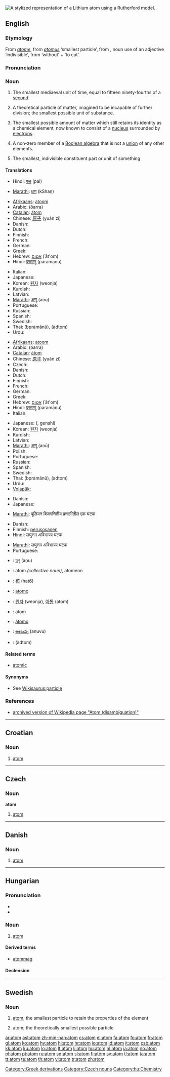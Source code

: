 [[Image:Stylised Lithium Atom.svg|thumb|right|A stylized representation of a [[Lithium]] atom using a Rutherford model.]]
{{Wikisaurus-link|particle}}
{{wikipedia}}
==English==

===Etymology===
From {{OF.}} ''[[atome]]'', from {{L.}} ''[[atomus]]'' ‘smallest particle’, from {{AGr.}} '''{{polytonic|[[ἄτομος]]}}''', noun use of an adjective ‘indivisible’, from '''{{polytonic|[[ἀ-]]}}''' ‘without’ + '''{{polytonic|[[τέμνειν]]}}''' ‘to cut’.

===Pronunciation===
{{IPA|/ˈætəm/}}

===Noun===
{{en-noun}}

# {{obsolete}} The smallest mediaeval unit of time, equal to fifteen ninety-fourths of a [[second]].
# {{historical}} A theoretical particle of matter, imagined to be incapable of further division; the smallest possible unit of substance.
# {{physics}} The smallest possible amount of matter which still retains its identity as a chemical element, now known to consist of a [[nucleus]] surrounded by [[electrons]].
# {{mathematics}} A non-zero member of a [[wikipedia:Boolean algebra|Boolean algebra]] that is not a [[union]] of any other elements.
# The smallest, indivisible constituent part or unit of something.

====Translations====
{{trans-top|small unit of time (Obsolete)}}
* Hindi: [[पल]] (pal)
{{trans-mid}}
* [[Marathi]]: [[क्षण]] (kShaṇ)
{{trans-bottom}}

{{trans-top|historical: theoretical particle of matter}}
* [[Afrikaans]]: [[atoom]]
* Arabic: {{Arab|[[ذرة]]}} (ðarra) {{f}}
* [[Catalan]]: [[àtom]]
* Chinese: [[原子]] (yuán zǐ)
* Danish: {{t-|da|atom|n}}
* Dutch: {{t+|nl|atoom|n}}
* Finnish: {{t+|fi|atomi}}
* French: {{t+|fr|atome|m}}
* German: {{t+|de|Atom|n}}
* Greek: {{t+|el|άτομο|n|tr=átomo|sc=Grek}}
* Hebrew: [[אטום]] (ʾāt'om) {{m}}
* Hindi: [[परमाणु]] (paramāṇu)
{{trans-mid}}
* Italian: {{t+|it|atomo|m}}
* Japanese: {{t+|ja|元素|tr=genso|sc=Jpan}}
* Korean: [[원자]] (weonja)
* Kurdish: {{t+|ku|ئه‌تۆم|sc=KUchar}}
* Latvian: {{t-|lv|atoms|m|xs=Latvian}}
* [[Marathi]]: [[अणू]] (aṇū)
* Portuguese: {{t+|pt|átomo|m}}
* Russian: {{t+|ru|атом|m|tr=átom|sc=Cyrl}}
* Spanish: {{t+|es|átomo|m}}
* Swedish: {{t+|sv|atom|c}}
* Thai: {{Thai|[[ปรมาณู]]}} (bpràmānū), {{Thai|[[อะตอม]]}} (àdtom)
* Urdu: {{ur-Arab|[[جوہر]]}} {{m}}
{{trans-bottom}}

{{trans-top|physics: smallest possible amount of matter retaining its chemical properties}}
* [[Afrikaans]]: [[atoom]]
* Arabic: {{Arab|[[ذرة]]}} (ðarra) {{f}}
* [[Catalan]]: [[àtom]]
* Chinese: [[原子]] (yuán zǐ)
* Czech: {{t+|cs|atom|m}}
* Danish: {{t-|da|atom|n}}
* Dutch: {{t+|nl|atoom|n}}
* Finnish: {{t+|fi|atomi}}
* French: {{t+|fr|atome|m}}
* German: {{t+|de|Atom|n}}
* Greek: {{t+|el|άτομο|n|sc=Grek}}
* Hebrew: [[אטום]] (ʾāt'om) {{m}}
* Hindi: [[परमाणु]] (paramāṇu)
* Italian: {{t+|it|atomo|m}}
{{trans-mid}}
* Japanese: {{Jpan|[[原子]]}} ({{Jpan|[[げんし]]}}, genshi)
* Korean: [[원자]] (weonja)
* Kurdish: {{KUchar|[[ئه‌تۆم]]}}
* Latvian: {{t-|lv|atoms|xs=Latvian}}
* [[Marathi]]: [[अणू]] (aṇū)
* Polish: {{t+|pl|atom|m}}
* Portuguese: {{t+|pt|átomo|m}}
* Russian: {{t+|ru|атом|m|tr=átom|sc=Cyrl}}
* Spanish: {{t+|es|átomo|m}}
* Swedish: {{t+|sv|atom|c}}
* Thai: {{Thai|[[ปรมาณู]]}} (bpràmānū), {{Thai|[[อะตอม]]}} (àdtom)
* Urdu: {{ur-Arab|[[جوہر]]}} {{m}}
* [[Volapük]]: {{t+|vo|taum|xs=Volapük}}
{{trans-bottom}}

{{trans-top|mathematics: a kind of member of a Boolean algebra}}
* Danish: {{t-|da|atom|n}}
* Japanese: {{t+|ja|原子|tr=genshi|sc=Jpan}}
{{trans-mid}}
* [[Marathi]]: बूलियन बिजगणितीय प्रणालीतील एक घटक
{{trans-bottom}}

{{trans-top|the smallest indivisible consituent}}
* Danish: {{t-|da|atom|n}}
* Finnish: [[perusosanen]]
* Hindi: लघुत्तम अविभाज्य घटक
{{trans-mid}}
* [[Marathi]]: लघुत्तम अविभाज्य घटक
* Portuguese: {{t+|pt|átomo|m}}
{{trans-bottom}}

{{checktrans-top}}
* {{ttbc|Bengali}}: [[অণু]] (aṇu)
* {{ttbc|Breton}}: atom ''(collective noun)'', atomenn {{f}} {{s}}
* {{ttbc|Cantonese}}: [[核]] (hat6)
* {{ttbc|Interlingua}}: [[atomo]]
{{checktrans-mid}}
* {{ttbc|Korean}}: [[원자]] (weonja), [[아톰]] (atom)
* {{ttbc|Romanian}}: atom {{m}}
* {{ttbc|Spanish}}: [[átomo]] {{m}}
* {{ttbc|Telugu}}: [[అణువు]] (anuvu)
* {{ttbc|Thai}}: {{Thai|[[อะตอม]]}} (àdtom)
{{checktrans-bottom}}

====Related terms====
* [[atomic]]

====Synonyms====
* See [[Wikisaurus:particle]]

===References===
* [http://en.wikipedia.org/w/index.php?title=Atom_(disambiguation)&direction=next&oldid=4826336 archived version of Wikipedia page "Atom (disambiguation)"]

[[Category:Greek derivations]]

----

==Croatian==

===Noun===
{{hr-noun|m}}

# [[#English|atom]]

----

==Czech==

===Noun===
'''atom''' {{m}}

# [[#English|atom]] {{physics|lang=cs}}

[[Category:Czech nouns]]

----

==Danish==

===Noun===
{{da-noun|et|atom|atomet|atomer|atomerne}}

# [[#English|atom]]

----

==Hungarian==

===Pronunciation===
*{{IPA|/ˈɒtom/|lang=hu}}
*{{hyphenation|atom}}

===Noun===
{{hu-noun|ok}}

# [[#English|atom]]

====Derived terms====
* [[atommag]]

====Declension====
{{hu-decl-ok|ato|m|ot}}

[[Category:hu:Chemistry]]

----

==Swedish==

===Noun===
{{sv-noun-reg-er}}

# [[#English|atom]]; the smallest particle to retain the properties of the element
# {{historical|lang=sv}} atom; the theoretically smallest possible particle

[[ar:atom]]
[[ast:atom]]
[[zh-min-nan:atom]]
[[cs:atom]]
[[el:atom]]
[[fa:atom]]
[[fo:atom]]
[[fr:atom]]
[[gl:atom]]
[[ko:atom]]
[[hy:atom]]
[[hi:atom]]
[[hr:atom]]
[[io:atom]]
[[id:atom]]
[[it:atom]]
[[csb:atom]]
[[kk:atom]]
[[ku:atom]]
[[lo:atom]]
[[lt:atom]]
[[li:atom]]
[[hu:atom]]
[[nl:atom]]
[[ja:atom]]
[[no:atom]]
[[pl:atom]]
[[pt:atom]]
[[ru:atom]]
[[sq:atom]]
[[sl:atom]]
[[fi:atom]]
[[sv:atom]]
[[tl:atom]]
[[ta:atom]]
[[tt:atom]]
[[te:atom]]
[[th:atom]]
[[vi:atom]]
[[tr:atom]]
[[zh:atom]]